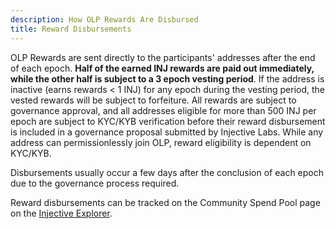 ```yaml
---
description: How OLP Rewards Are Disbursed
title: Reward Disbursements
---
```


OLP Rewards are sent directly to the participants' addresses after the end of each epoch. **Half of the earned INJ rewards are paid out immediately, while the other half is subject to a 3 epoch vesting period**. If the address is inactive (earns rewards < 1 INJ) for any epoch during the vesting period, the vested rewards will be subject to forfeiture. All rewards are subject to governance approval, and all addresses eligible for more than 500 INJ per epoch are subject to KYC/KYB verification before their reward disbursement is included in a governance proposal submitted by Injective Labs. While any address can permissionlessly join OLP, reward eligibility is dependent on KYC/KYB.

<Callout icon="info" color="#07C1FF" iconType="regular">
Disbursements usually occur a few days after the conclusion of each epoch due to the governance process required.
</Callout>

Reward disbursements can be tracked on the Community Spend Pool page on the [Injective Explorer](https://explorer.injective.network/).
